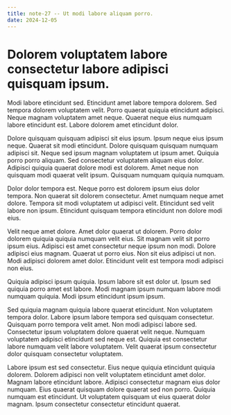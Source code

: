 ```yaml
---
title: note-27 -- Ut modi labore aliquam porro.
date: 2024-12-05
---
```


# Dolorem voluptatem labore consectetur labore adipisci quisquam ipsum.

Modi labore etincidunt sed. Etincidunt amet labore tempora dolorem. Sed tempora dolorem voluptatem velit. Porro quaerat
quiquia etincidunt adipisci. Neque magnam voluptatem amet neque. Quaerat neque eius numquam labore etincidunt est.
Labore dolorem amet etincidunt dolor.

Dolore quisquam quisquam adipisci sit eius ipsum. Ipsum neque eius ipsum neque. Quaerat sit modi etincidunt. Dolore
quisquam quisquam numquam adipisci sit. Neque sed ipsum magnam voluptatem ut ipsum amet. Quiquia porro porro aliquam.
Sed consectetur voluptatem aliquam eius dolor. Adipisci quiquia quaerat dolore modi est dolorem. Amet neque non quisquam
modi quaerat velit ipsum. Quisquam numquam quiquia numquam.

Dolor dolor tempora est. Neque porro est dolorem ipsum eius dolor tempora. Non quaerat sit dolorem consectetur. Amet
numquam neque amet dolore. Tempora sit modi voluptatem ut adipisci velit. Etincidunt sed velit labore non ipsum.
Etincidunt quisquam tempora etincidunt non dolore modi eius.

Velit neque amet dolore. Amet dolor quaerat ut dolorem. Porro dolor dolorem quiquia quiquia numquam velit eius. Sit
magnam velit sit porro ipsum eius. Adipisci est amet consectetur neque ipsum non modi. Dolore adipisci eius magnam.
Quaerat ut porro eius. Non sit eius adipisci ut non. Modi adipisci dolorem amet dolor. Etincidunt velit est tempora modi
adipisci non eius.

Quiquia adipisci ipsum quiquia. Ipsum labore sit est dolor ut. Ipsum sed quiquia porro amet est labore. Modi magnam
ipsum numquam labore modi numquam quiquia. Modi ipsum etincidunt ipsum ipsum.

Sed quiquia magnam quiquia labore quaerat etincidunt. Non voluptatem tempora dolor. Labore ipsum labore tempora sed
quisquam consectetur. Quisquam porro tempora velit amet. Non modi adipisci labore sed. Consectetur ipsum voluptatem
dolore quaerat velit neque. Numquam voluptatem adipisci etincidunt sed neque est. Quiquia est consectetur labore numquam
velit labore voluptatem. Velit quaerat ipsum consectetur dolor quisquam consectetur voluptatem.

Labore ipsum est sed consectetur. Eius neque quiquia etincidunt quiquia dolorem. Dolorem adipisci non velit voluptatem
etincidunt amet dolor. Magnam labore etincidunt labore. Adipisci consectetur magnam eius dolor numquam. Eius quaerat
quisquam dolore quaerat sed non porro. Quiquia numquam est etincidunt. Ut voluptatem quisquam ut eius quaerat dolor
magnam. Ipsum consectetur consectetur etincidunt quaerat.
